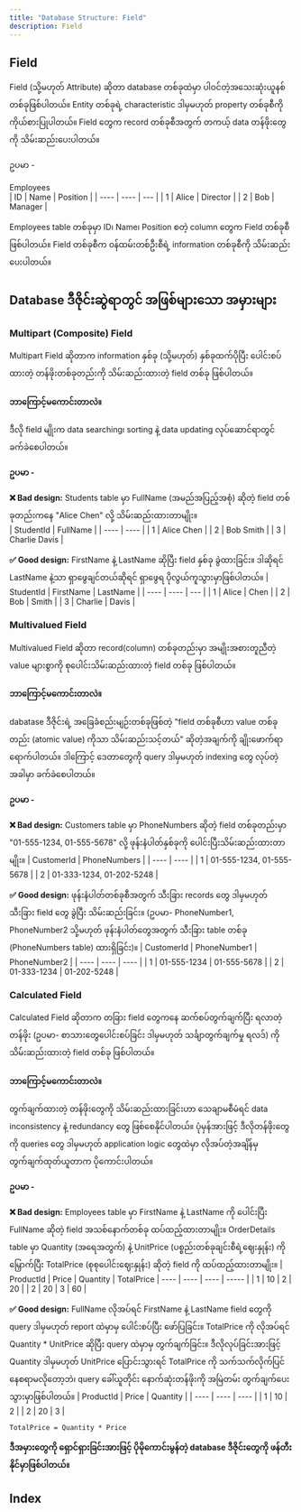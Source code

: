 ```yaml
---
title: "Database Structure: Field"
description: Field
---
```


## Field
Field (သို့မဟုတ် Attribute) ဆိုတာ database တစ်ခုထဲမှာ ပါဝင်တဲ့အသေးဆုံးယူနစ် တစ်ခုဖြစ်ပါတယ်။ 
Entity တစ်ခုရဲ့ characteristic ဒါမှမဟုတ် property တစ်ခုစီကို ကိုယ်စားပြုပါတယ်။ Field တွေက record တစ်ခုစီအတွက် တကယ့် data တန်ဖိုးတွေကို သိမ်းဆည်းပေးပါတယ်။

ဥပမာ - 

Employees <br />
| ID |	Name |	Position	| 
| ---- | ---- | --- | 
| 1	| Alice  | Director | 
| 2	| Bob |	Manager | 

Employees table တစ်ခုမှာ ID၊ Name၊ Position စတဲ့ column တွေက Field တစ်ခုစီဖြစ်ပါတယ်။ Field တစ်ခုစီက ဝန်ထမ်းတစ်ဦးစီရဲ့ information တစ်ခုစီကို သိမ်းဆည်းပေးပါတယ်။

## Database ဒီဇိုင်းဆွဲရာတွင် အဖြစ်များသော အမှားများ
### Multipart (Composite) Field
Multipart Field ဆိုတာက information နှစ်ခု (သို့မဟုတ်) နှစ်ခုထက်ပိုပြီး ပေါင်းစပ်ထားတဲ့ တန်ဖိုးတစ်ခုတည်းကို သိမ်းဆည်းထားတဲ့ field တစ်ခု ဖြစ်ပါတယ်။

#### ဘာကြောင့်မကောင်းတာလဲ။

ဒီလို field မျိုးက data searching၊ sorting နဲ့ data updating လုပ်ဆောင်ရာတွင် ခက်ခဲစေပါတယ်။ 

**ဥပမာ -**

**❌ Bad design:** Students table မှာ FullName (အမည်အပြည့်အစုံ) ဆိုတဲ့ field တစ်ခုတည်းကနေ "Alice Chen" လို့ သိမ်းဆည်းထားတာမျိုး။ <br />
| StudentId | FullName |
| ---- | ---- | 
| 1 | Alice Chen | 
| 2 | Bob Smith |
| 3 | Charlie Davis | 

**✅ Good design:** FirstName နဲ့ LastName ဆိုပြီး field နှစ်ခု ခွဲထားခြင်း။ ဒါဆိုရင် LastName နဲ့သာ ရှာဖွေချင်တယ်ဆိုရင် ရှာဖွေရ ပိုလွယ်ကူသွားမှာဖြစ်ပါတယ်။
| StudentId | FirstName | LastName |
| ---- | ---- | --- |
| 1 | Alice | Chen |
| 2 | Bob | Smith |
| 3 | Charlie | Davis |

### Multivalued Field

Multivalued Field ဆိုတာ record(column) တစ်ခုတည်းမှာ အမျိုးအစားတူညီတဲ့ value များစွာကို စုပေါင်းသိမ်းဆည်းထားတဲ့ field တစ်ခု ဖြစ်ပါတယ်။

#### ဘာကြောင့်မကောင်းတာလဲ။
dabatase ဒီဇိုင်းရဲ့ အခြေခံစည်းမျဉ်းတစ်ခုဖြစ်တဲ့ "field တစ်ခုစီဟာ value တစ်ခုတည်း (atomic value) ကိုသာ သိမ်းဆည်းသင့်တယ်" ဆိုတဲ့အချက်ကို ချိုးဖောက်ရာရောက်ပါတယ်။ 
ဒါကြောင့် ဒေတာတွေကို query ဒါမှမဟုတ် indexing တွေ လုပ်တဲ့အခါမှာ ခက်ခဲစေပါတယ်။

**ဥပမာ -**

**❌ Bad design:** Customers table မှာ PhoneNumbers ဆိုတဲ့ field တစ်ခုတည်းမှာ "01-555-1234, 01-555-5678" လို့ ဖုန်းနံပါတ်နှစ်ခုကို ပေါင်းပြီးသိမ်းဆည်းထားတာမျိုး။
| CustomerId | PhoneNumbers |
| ---- | ---- |
| 1 | 01-555-1234, 01-555-5678 |
| 2 | 01-333-1234, 01-202-5248 |

**✅ Good design:** ဖုန်းနံပါတ်တစ်ခုစီအတွက် သီးခြား records  တွေ ဒါမှမဟုတ် သီးခြား field တွေ ခွဲပြီး သိမ်းဆည်းခြင်း။ (ဥပမာ- PhoneNumber1, PhoneNumber2 သို့မဟုတ် ဖုန်းနံပါတ်တွေအတွက် သီးခြား table တစ်ခု (PhoneNumbers table) ထားရှိခြင်း)။
| CustomerId | PhoneNumber1 | PhoneNumber2 |
| ---- | ---- | ---- |
| 1 | 01-555-1234 | 01-555-5678 |
| 2 | 01-333-1234 | 01-202-5248 |

### Calculated Field 

Calculated Field ဆိုတာက တခြား field တွေကနေ ဆက်စပ်တွက်ချက်ပြီး ရလာတဲ့ တန်ဖိုး (ဥပမာ- စာသားတွေပေါင်းစပ်ခြင်း ဒါမှမဟုတ် သင်္ချာတွက်ချက်မှု ရလဒ်) ကို သိမ်းဆည်းထားတဲ့ field တစ်ခု ဖြစ်ပါတယ်။

#### ဘာကြောင့်မကောင်းတာလဲ။

တွက်ချက်ထားတဲ့ တန်ဖိုးတွေကို သိမ်းဆည်းထားခြင်းဟာ သေချာမစီမံရင် data inconsistency နဲ့ redundancy တွေ ဖြစ်စေနိုင်ပါတယ်။ 
ပုံမှန်အားဖြင့် ဒီလိုတန်ဖိုးတွေကို queries တွေ ဒါမှမဟုတ် application logic တွေထဲမှာ လိုအပ်တဲ့အချိန်မှ တွက်ချက်ထုတ်ယူတာက ပိုကောင်းပါတယ်။ 

**ဥပမာ -**

**❌ Bad design:** Employees table မှာ FirstName နဲ့ LastName ကို ပေါင်းပြီး FullName ဆိုတဲ့ field အသစ်နောက်တစ်ခု ထပ်ထည့်ထားတာမျိုး။ 
OrderDetails table မှာ Quantity (အရေအတွက်) နဲ့ UnitPrice (ပစ္စည်းတစ်ခုချင်းစီရဲ့ဈေးနှုန်း) ကို မြှောက်ပြီး TotalPrice (စုစုပေါင်းဈေးနှုန်း) ဆိုတဲ့ field ကို ထပ်ထည့်ထားတာမျိုး။
| ProductId | Price | Quantity | TotalPrice
| ---- | ---- | ---- | ----- |
| 1 | 10 | 2 | 20 |
| 2 | 20 | 3 | 60 |

**✅ Good design:** FullName လိုအပ်ရင် FirstName နဲ့ LastName field တွေကို query ဒါမှမဟုတ် report ထဲမှာမှ ပေါင်းစပ်ပြီး ဖော်ပြခြင်း။ TotalPrice ကို လိုအပ်ရင် Quantity * UnitPrice ဆိုပြီး query ထဲမှာမှ တွက်ချက်ခြင်း။ 
ဒီလိုလုပ်ခြင်းအားဖြင့် Quantity ဒါမှမဟုတ် UnitPrice ပြောင်းသွားရင် TotalPrice ကို သက်သက်လိုက်ပြင်နေစရာမလိုတော့ဘဲ၊ query ခေါ်ယူတိုင်း နောက်ဆုံးတန်ဖိုးကို အမြဲတမ်း တွက်ချက်ပေးသွားမှာဖြစ်ပါတယ်။ 
| ProductId | Price | Quantity | 
| ---- | ---- | ---- |
| 1 | 10 | 2 |
| 2 | 20 | 3 |

`TotalPrice = Quantity * Price`

**ဒီအမှားတွေကို ရှောင်ရှားခြင်းအားဖြင့် ပိုမိုကောင်းမွန်တဲ့ database ဒီဇိုင်းတွေကို ဖန်တီးနိုင်မှာဖြစ်ပါတယ်။**

## Index 